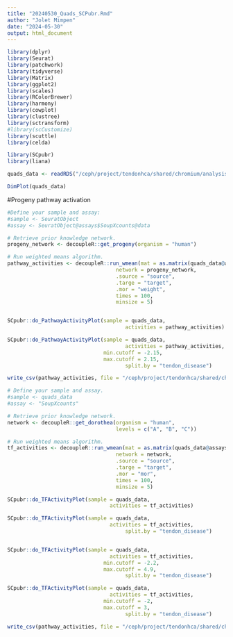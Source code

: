 ```yaml
---
title: "20240530_Quads_SCPubr.Rmd"
author: "Jolet Mimpen"
date: "2024-05-30"
output: html_document
---
```



```r
library(dplyr)
library(Seurat)
library(patchwork)
library(tidyverse)
library(Matrix)
library(ggplot2)
library(scales)
library(RColorBrewer)
library(harmony)
library(cowplot)
library(clustree)
library(sctransform)
#library(scCustomize)
library(scuttle)
library(celda)

library(SCpubr)
library(liana)
```


```r
quads_data <- readRDS("/ceph/project/tendonhca/shared/chromium/analysis/20230922_quadriceps/Quads_analysis_RDS/20240523_quads_overall_reannotated.RDS")

DimPlot(quads_data)
```


#Progeny pathway activation
```r


#Define your sample and assay:
#sample <- SeuratObject
#assay <- SeuratObject@assays$SoupXcounts@data

# Retrieve prior knowledge network.
progeny_network <- decoupleR::get_progeny(organism = "human")

# Run weighted means algorithm.
pathway_activities <- decoupleR::run_wmean(mat = as.matrix(quads_data@assays$SoupXcounts@data),
                                   network = progeny_network,
                                   .source = "source",
                                   .targe = "target",
                                   .mor = "weight",
                                   times = 100,
                                   minsize = 5)


SCpubr::do_PathwayActivityPlot(sample = quads_data,
                                      activities = pathway_activities)

SCpubr::do_PathwayActivityPlot(sample = quads_data,
                                      activities = pathway_activities,
                               min.cutoff = -2.15,
                               max.cutoff = 2.15,
                                      split.by = "tendon_disease")

write_csv(pathway_activities, file = "/ceph/project/tendonhca/shared/chromium/analysis/20230922_quadriceps/Quads_analysis_RDS/Pathway_activities_allcells.csv")


```




```r
# Define your sample and assay.
#sample <- quads_data
#assay <- "SoupXcounts"

# Retrieve prior knowledge network.
network <- decoupleR::get_dorothea(organism = "human",
                                   levels = c("A", "B", "C"))

# Run weighted means algorithm.
tf_activities <- decoupleR::run_wmean(mat = as.matrix(quads_data@assays$SoupXcounts@data),
                                   network = network,
                                   .source = "source",
                                   .targe = "target",
                                   .mor = "mor",
                                   times = 100,
                                   minsize = 5)

SCpubr::do_TFActivityPlot(sample = quads_data,
                                 activities = tf_activities)

SCpubr::do_TFActivityPlot(sample = quads_data,
                                 activities = tf_activities,
                                      split.by = "tendon_disease")


SCpubr::do_TFActivityPlot(sample = quads_data,
                                 activities = tf_activities,
                               min.cutoff = -2.2,
                               max.cutoff = 4.9,
                                      split.by = "tendon_disease")

SCpubr::do_TFActivityPlot(sample = quads_data,
                                 activities = tf_activities,
                               min.cutoff = -2,
                               max.cutoff = 3,
                                      split.by = "tendon_disease")

write_csv(pathway_activities, file = "/ceph/project/tendonhca/shared/chromium/analysis/20230922_quadriceps/Quads_analysis_RDS/TF_activities_allcells.csv")


```